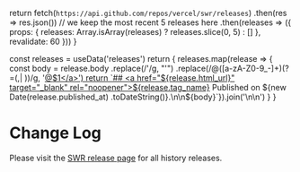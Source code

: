 
  return fetch(`https://api.github.com/repos/vercel/swr/releases`)
    .then(res => res.json())
    // we keep the most recent 5 releases here
    .then(releases => ({
      props: {
        releases: Array.isArray(releases) ? releases.slice(0, 5) : []
      },
      revalidate: 60
    }))
}

  const releases = useData('releases')
  return <Markdown>{
    releases.map(release => {
      const body = release.body
        .replace(/&#39;/g, "'")
        .replace(/@([a-zA-Z0-9_-]+)(?=(,| ))/g, '<a href="https://github.com/$1" target="_blank" rel="noopener">@$1</a>')
      return `## <a href="${release.html_url}" target="_blank" rel="noopener">${release.tag_name}</a> 
Published on ${new Date(release.published_at) .toDateString()}.\n\n${body}`}).join('\n\n')
  }</Markdown>
}

# Change Log

Please visit the [SWR release page](https://github.com/vercel/swr/releases) for all history releases.

<ReleasesRenderer/>
